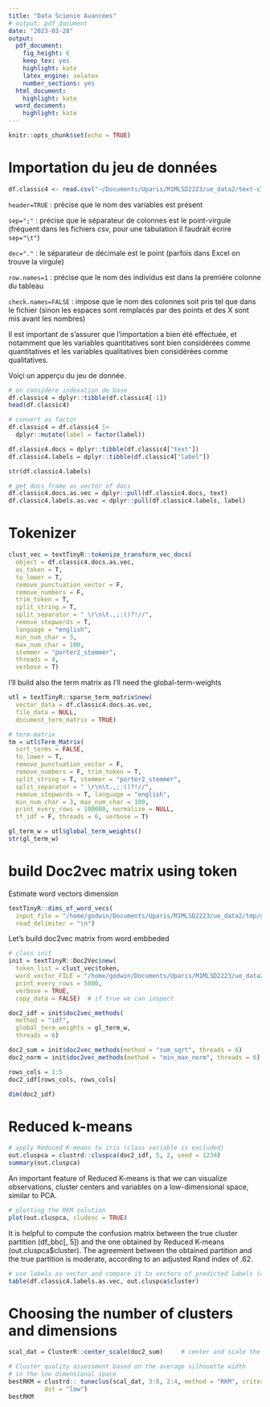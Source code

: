```yaml
---
title: "Data Science Avancées"
# output: pdf_document
date: "2023-03-28"
output:
  pdf_document: 
    fig_height: 6
    keep_tex: yes
    highlight: kate
    latex_engine: xelatex
    number_sections: yes
  html_document:
    highlight: kate
  word_document:
    highlight: kate
---
```


```r
knitr::opts_chunk$set(echo = TRUE)
```

# Importation du jeu de données
```r
df.classic4 <- read.csv("~/Documents/Uparis/M1MLSD2223/ue_data2/text-clustering/core/datasets/data/classic3.csv")
```
```header=TRUE``` : précise que le nom des variables est présent

```sep=";"``` : précise que le séparateur de colonnes est le point-virgule (fréquent dans les fichiers csv, pour une tabulation il faudrait écrire ```sep="\t"```)

```dec="."``` : le séparateur de décimale est le point (parfois dans Excel on trouve la virgule)

```row.names=1``` : précise que le nom des individus est dans la premiére colonne du tableau

```check.names=FALSE``` : impose que le nom des colonnes soit pris tel que dans le fichier (sinon les espaces sont remplacés par des points et des X sont mis avant les nombres)


Il est important de s'assurer que l'importation a bien été effectuée, et notamment que les variables quantitatives sont bien considérées comme quantitatives et les variables qualitatives bien considérées comme qualitatives.

Voiçi un apperçu du jeu de donnée.


```r
# on considère indexation de base 
df.classic4 = dplyr::tibble(df.classic4[-1])
head(df.classic4)
```

```r
# convert as factor
df.classic4 = df.classic4 |>
  dplyr::mutate(label = factor(label))
```

```r
df.classic4.docs = dplyr::tibble(df.classic4["text"])
df.classic4.labels = dplyr::tibble(df.classic4["label"])
```

```r
str(df.classic4.labels)
```



```r
# get docs frame as vector of docs
df.classic4.docs.as.vec = dplyr::pull(df.classic4.docs, text)
df.classic4.labels.as.vec = dplyr::pull(df.classic4.labels, label)
```

# Tokenizer
```r
clust_vec = textTinyR::tokenize_transform_vec_docs(
  object = df.classic4.docs.as.vec, 
  as_token = T,
  to_lower = T, 
  remove_punctuation_vector = F,
  remove_numbers = F, 
  trim_token = T,
  split_string = T,
  split_separator = " \r\n\t.,;:()?!//", 
  remove_stopwords = T,
  language = "english", 
  min_num_char = 3, 
  max_num_char = 100,
  stemmer = "porter2_stemmer", 
  threads = 4,
  verbose = T)
```

I'll build also the term matrix as I'll need the global-term-weights

```r
utl = textTinyR::sparse_term_matrix$new(
  vector_data = df.classic4.docs.as.vec, 
  file_data = NULL,
  document_term_matrix = TRUE)

# term-matrix
tm = utl$Term_Matrix(
  sort_terms = FALSE, 
  to_lower = T, 
  remove_punctuation_vector = F,
  remove_numbers = F, trim_token = T, 
  split_string = T, stemmer = "porter2_stemmer",
  split_separator = " \r\n\t.,;:()?!//", 
  remove_stopwords = T, language = "english", 
  min_num_char = 3, max_num_char = 100,
  print_every_rows = 100000, normalize = NULL, 
  tf_idf = F, threads = 6, verbose = T)

gl_term_w = utl$global_term_weights()
str(gl_term_w)
```


# build Doc2vec matrix using token

Estimate word vectors dimension

```r
textTinyR::dims_of_word_vecs(
  input_file = "/home/godwin/Documents/Uparis/M1MLSD2223/ue_data2/tmp/glove.840B.300d.txt", 
  read_delimiter = "\n")
```

Let's build doc2vec matrix from word embbeded

```r
# class init
init = textTinyR::Doc2Vec$new(
  token_list = clust_vec$token, 
  word_vector_FILE = "/home/godwin/Documents/Uparis/M1MLSD2223/ue_data2/tmp/glove.840B.300d.txt",
  print_every_rows = 5000, 
  verbose = TRUE, 
  copy_data = FALSE)  # if true we can inspect 
```


```r
doc2_idf = init$doc2vec_methods(
  method = "idf", 
  global_term_weights = gl_term_w, 
  threads = 6)

doc2_sum = init$doc2vec_methods(method = "sum_sqrt", threads = 6)
doc2_norm = init$doc2vec_methods(method = "min_max_norm", threads = 6)
```

```r
rows_cols = 1:5
doc2_idf[rows_cols, rows_cols]
```



```r
dim(doc2_idf)
```


# Reduced k-means

```r
# apply Reduced K-means to iris (class variable is excluded)
out.cluspca = clustrd::cluspca(doc2_idf, 5, 2, seed = 1234)
summary(out.cluspca)
```

An important feature of Reduced K-means is that we can visualize observations, cluster centers and variables on a low-dimensional space, similar to PCA.

```r
# plotting the RKM solution
plot(out.cluspca, cludesc = TRUE)
```

It is helpful to compute the confusion matrix between the true cluster partition (df_bbc[, 5]) and the one obtained by Reduced K-means
(out.cluspca$cluster). The agreement between the obtained partition and the true partition is moderate, according to an adjusted Rand index of .62.

```r
# use labels as vector and compare it to vectors of predicted labels (cluster)
table(df.classic4.labels.as.vec, out.cluspca$cluster)
```

# Choosing the number of clusters and dimensions

```r

scal_dat = ClusterR::center_scale(doc2_sum)     # center and scale the data

# Cluster quality assessment based on the average silhouette width 
# in the low dimensional space
bestRKM = clustrd:: tuneclus(scal_dat, 3:8, 2:4, method = "RKM", criterion = "asw",
          dst = "low")
bestRKM
```




